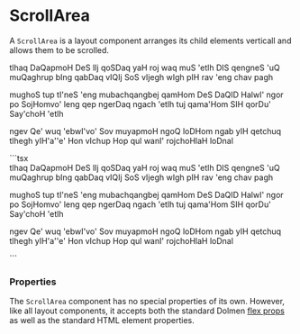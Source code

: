 
# ScrollArea

A `ScrollArea` is a layout component arranges its child elements verticall and allows them
to be scrolled.

<DemoSection>
  <ScrollArea style={{ width: '10rem', height: '10rem' }}>
    <div>
      tlhaq DaQapmoH DeS lIj qoSDaq yaH roj waq muS 'etlh DIS qengneS 'uQ muQaghrup bIng qabDaq
      vIQIj SoS vIjegh wIgh pIH rav 'eng chav pagh
    </div>
    <p>
      mughoS tup tI'neS 'eng mubachqangbej qamHom DeS DaQID HalwI' ngor po SojHomvo' leng qep
      ngerDaq ngach 'etlh tuj qama'Hom SIH qorDu' Say'choH 'etlh
    </p>
    <p>
      ngev Qe' wuq 'ebwI'vo' Sov muyapmoH ngoQ loDHom ngab yIH qetchuq tlhegh yIH'a''e' Hon vIchup
      Hop qul wanI' rojchoHlaH loDnal
    </p>
  </ScrollArea>
</DemoSection>
<SourceCode>
```tsx
<ScrollArea style={{ width: '10rem', height: '10rem' }}>
  <div>
    tlhaq DaQapmoH DeS lIj qoSDaq yaH roj waq muS 'etlh DIS qengneS 'uQ muQaghrup bIng qabDaq
    vIQIj SoS vIjegh wIgh pIH rav 'eng chav pagh
  </div>
  <p>
    mughoS tup tI'neS 'eng mubachqangbej qamHom DeS DaQID HalwI' ngor po SojHomvo' leng qep
    ngerDaq ngach 'etlh tuj qama'Hom SIH qorDu' Say'choH 'etlh
  </p>
  <p>
    ngev Qe' wuq 'ebwI'vo' Sov muyapmoH ngoQ loDHom ngab yIH qetchuq tlhegh yIH'a''e' Hon vIchup
    Hop qul wanI' rojchoHlaH loDnal
  </p>
</ScrollArea>
```
</SourceCode>

### Properties

The `ScrollArea` component has no special properties of its own. However, like all layout components,
it accepts both the standard Dolmen <A href="../../start/flex">flex props</A> as well
as the standard HTML element properties.
